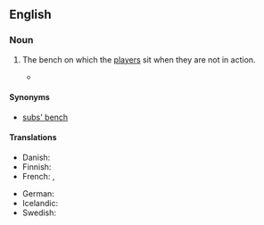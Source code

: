 ==English==

===Noun===
{{en-noun|es|head=[[substitutes]]' [[bench]]}}

# {{lb|en|football}} The bench on which the [[player]]s sit when they are not in action.
#* {{quote-journal
|date=June 19, 2012
|author=Phil McNulty
|title=England 1-0 Ukraine
|work=BBC Sport
|url=http://www.bbc.co.uk/sport/0/football/18181971
|page=
|passage=Oleg Blokhin's side lost the talismanic Andriy Shevchenko to the '''substitutes' bench''' because of a knee injury but still showed enough to put England through real turmoil in spells.}}

====Synonyms====
* [[subs' bench]]

====Translations====
{{trans-top|the bench on which substitutes sit}}
* Danish: {{t|da|udskiftningsbænk|c}}
* Finnish: {{t|fi|vaihtopenkki}}
* French: {{t|fr|banc des remplaçants|m}}, {{t+|fr|banc de touche|m}}
{{trans-mid}}
* German: {{t|de|Ersatzbank|f}}
* Icelandic: {{t|is|varamannabekkur|m}}
* Swedish: {{t|sv|avbytarbänk|c}}
{{trans-bottom}}